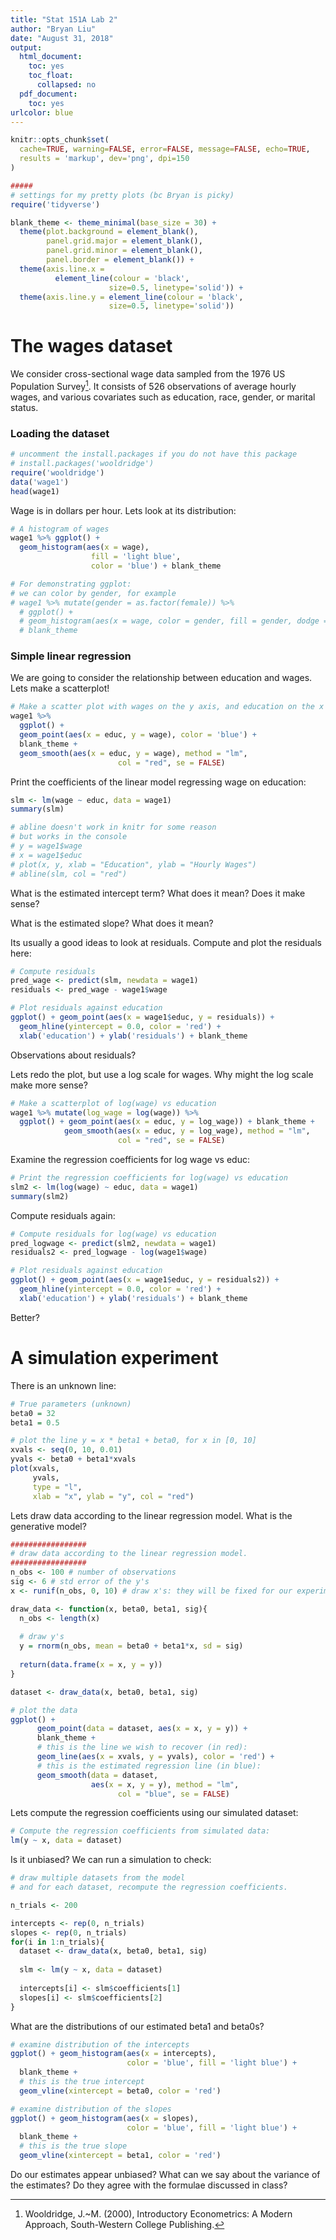 ```yaml
---
title: "Stat 151A Lab 2"
author: "Bryan Liu"
date: "August 31, 2018"
output:
  html_document:
    toc: yes
    toc_float:
      collapsed: no
  pdf_document:
    toc: yes
urlcolor: blue
---
```


```r
knitr::opts_chunk$set(
  cache=TRUE, warning=FALSE, error=FALSE, message=FALSE, echo=TRUE, 
  results = 'markup', dev='png', dpi=150
)

#####
# settings for my pretty plots (bc Bryan is picky)
require('tidyverse')

blank_theme <- theme_minimal(base_size = 30) +
  theme(plot.background = element_blank(),
        panel.grid.major = element_blank(),
        panel.grid.minor = element_blank(),
        panel.border = element_blank()) + 
  theme(axis.line.x = 
          element_line(colour = 'black', 
                      size=0.5, linetype='solid')) +
  theme(axis.line.y = element_line(colour = 'black',
                      size=0.5, linetype='solid'))

```

# The wages dataset
We consider cross-sectional wage data sampled from the 1976 US Population Survey[^1]. It consists of 526 observations of average hourly wages, and 
various covariates such as education, race, gender, or marital status. 

[^1]: Wooldridge, J.~M. (2000), Introductory Econometrics: A Modern Approach, South-Western College Publishing.

### Loading the dataset
```r
# uncomment the install.packages if you do not have this package
# install.packages('wooldridge')
require('wooldridge')
data('wage1')
head(wage1)

```

Wage is in dollars per hour. Lets look at its distribution: 
```r
# A histogram of wages
wage1 %>% ggplot() + 
  geom_histogram(aes(x = wage), 
                  fill = 'light blue', 
                  color = 'blue') + blank_theme 

# For demonstrating ggplot: 
# we can color by gender, for example
# wage1 %>% mutate(gender = as.factor(female)) %>%
  # ggplot() + 
  # geom_histogram(aes(x = wage, color = gender, fill = gender, dodge = TRUE)) +
  # blank_theme 
```


### Simple linear regression
We are going to consider the relationship between education and wages. 
Lets make a scatterplot! 
```r
# Make a scatter plot with wages on the y axis, and education on the x axis
wage1 %>% 
  ggplot() + 
  geom_point(aes(x = educ, y = wage), color = 'blue') + 
  blank_theme + 
  geom_smooth(aes(x = educ, y = wage), method = "lm", 
                        col = "red", se = FALSE)
```


Print the coefficients of the linear model regressing wage on education: 
```r
slm <- lm(wage ~ educ, data = wage1)
summary(slm)

# abline doesn't work in knitr for some reason
# but works in the console
# y = wage1$wage
# x = wage1$educ
# plot(x, y, xlab = "Education", ylab = "Hourly Wages")
# abline(slm, col = "red")
```
What is the estimated intercept term? What does it mean? Does it make sense?

What is the estimated slope? What does it mean?

Its usually a good ideas to look at residuals. Compute and plot the 
residuals here: 
```r
# Compute residuals
pred_wage <- predict(slm, newdata = wage1)
residuals <- pred_wage - wage1$wage

# Plot residuals against education
ggplot() + geom_point(aes(x = wage1$educ, y = residuals)) + 
  geom_hline(yintercept = 0.0, color = 'red') +
  xlab('education') + ylab('residuals') + blank_theme
```
Observations about residuals?

Lets redo the plot, but use a log scale for wages. 
Why might the log scale make more sense?
```r
# Make a scatterplot of log(wage) vs education
wage1 %>% mutate(log_wage = log(wage)) %>% 
  ggplot() + geom_point(aes(x = educ, y = log_wage)) + blank_theme + 
            geom_smooth(aes(x = educ, y = log_wage), method = "lm", 
                        col = "red", se = FALSE)

```
Examine the regression coefficients for log wage vs educ: 
```r
# Print the regression coefficients for log(wage) vs education
slm2 <- lm(log(wage) ~ educ, data = wage1)
summary(slm2)
```

Compute residuals again: 
```r
# Compute residuals for log(wage) vs education
pred_logwage <- predict(slm2, newdata = wage1)
residuals2 <- pred_logwage - log(wage1$wage)

# Plot residuals against education
ggplot() + geom_point(aes(x = wage1$educ, y = residuals2)) + 
  geom_hline(yintercept = 0.0, color = 'red') +
  xlab('education') + ylab('residuals') + blank_theme
```
Better?

# A simulation experiment
There is an unknown line: 
```r
# True parameters (unknown)
beta0 = 32
beta1 = 0.5

# plot the line y = x * beta1 + beta0, for x in [0, 10]
xvals <- seq(0, 10, 0.01)
yvals <- beta0 + beta1*xvals
plot(xvals, 
     yvals, 
     type = "l", 
     xlab = "x", ylab = "y", col = "red")
```

Lets draw data according to the linear regression model. What is the generative model?

```r
#################
# draw data according to the linear regression model. 
#################
n_obs <- 100 # number of observations 
sig <- 6 # std error of the y's
x <- runif(n_obs, 0, 10) # draw x's: they will be fixed for our experiment

draw_data <- function(x, beta0, beta1, sig){
  n_obs <- length(x)
  
  # draw y's 
  y = rnorm(n_obs, mean = beta0 + beta1*x, sd = sig) 
  
  return(data.frame(x = x, y = y))
}

dataset <- draw_data(x, beta0, beta1, sig)

# plot the data 
ggplot() + 
      geom_point(data = dataset, aes(x = x, y = y)) + 
      blank_theme + 
      # this is the line we wish to recover (in red): 
      geom_line(aes(x = xvals, y = yvals), color = 'red') + 
      # this is the estimated regression line (in blue): 
      geom_smooth(data = dataset, 
                  aes(x = x, y = y), method = "lm", 
                        col = "blue", se = FALSE)

```

Lets compute the regression coefficients using our simulated dataset: 
```r
# Compute the regression coefficients from simulated data: 
lm(y ~ x, data = dataset)
```
Is it unbiased? We can run a simulation to check: 
```r
# draw multiple datasets from the model
# and for each dataset, recompute the regression coefficients. 

n_trials <- 200

intercepts <- rep(0, n_trials)
slopes <- rep(0, n_trials)
for(i in 1:n_trials){
  dataset <- draw_data(x, beta0, beta1, sig)
  
  slm <- lm(y ~ x, data = dataset)
  
  intercepts[i] <- slm$coefficients[1]
  slopes[i] <- slm$coefficients[2]
}
```

What are the distributions of our estimated beta1 and beta0s?
```r
# examine distribution of the intercepts
ggplot() + geom_histogram(aes(x = intercepts), 
                          color = 'blue', fill = 'light blue') + 
  blank_theme + 
  # this is the true intercept
  geom_vline(xintercept = beta0, color = 'red')
```

```r
# examine distribution of the slopes
ggplot() + geom_histogram(aes(x = slopes), 
                          color = 'blue', fill = 'light blue') + 
  blank_theme + 
  # this is the true slope
  geom_vline(xintercept = beta1, color = 'red')
```
Do our estimates appear unbiased? What can we say about the variance of the estimates? Do they agree with the formulae discussed in class?
